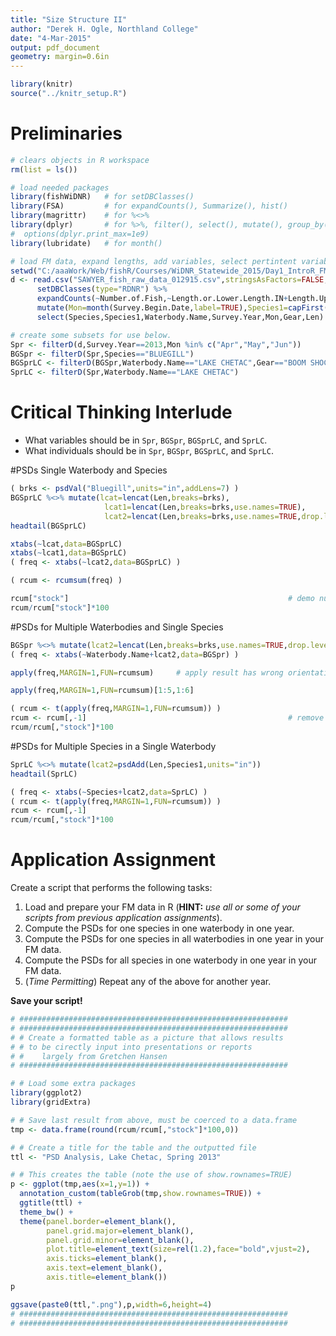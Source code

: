 ```yaml
---
title: "Size Structure II"
author: "Derek H. Ogle, Northland College"
date: "4-Mar-2015"
output: pdf_document
geometry: margin=0.6in
---
```


```r
library(knitr)
source("../knitr_setup.R")
```

# Preliminaries
```r
# clears objects in R workspace
rm(list = ls())
```

```r
# load needed packages
library(fishWiDNR)   # for setDBClasses()
library(FSA)         # for expandCounts(), Summarize(), hist()
library(magrittr)    # for %<>%
library(dplyr)       # for %>%, filter(), select(), mutate(), group_by(), summarize()
#  options(dplyr.print_max=1e9)
library(lubridate)   # for month()
```

```r
# load FM data, expand lengths, add variables, select pertintent variables
setwd("C:/aaaWork/Web/fishR/Courses/WiDNR_Statewide_2015/Day1_IntroR_FMData")
d <- read.csv("SAWYER_fish_raw_data_012915.csv",stringsAsFactors=FALSE,na.strings=c("-","NA","")) %>%
      setDBClasses(type="RDNR") %>%
      expandCounts(~Number.of.Fish,~Length.or.Lower.Length.IN+Length.Upper.IN,new.name="Len") %>%
      mutate(Mon=month(Survey.Begin.Date,label=TRUE),Species1=capFirst(Species)) %>%
      select(Species,Species1,Waterbody.Name,Survey.Year,Mon,Gear,Len)
```
```r
# create some subsets for use below.
Spr <- filterD(d,Survey.Year==2013,Mon %in% c("Apr","May","Jun"))
BGSpr <- filterD(Spr,Species=="BLUEGILL")
BGSprLC <- filterD(BGSpr,Waterbody.Name=="LAKE CHETAC",Gear=="BOOM SHOCKER")
SprLC <- filterD(Spr,Waterbody.Name=="LAKE CHETAC")
```

# Critical Thinking Interlude

* What variables should be in `Spr`, `BGSpr`, `BGSprLC`, and `SprLC`.
* What individuals should be in `Spr`, `BGSpr`, `BGSprLC`, and `SprLC`.

\newpage

#PSDs Single Waterbody and Species
```r
( brks <- psdVal("Bluegill",units="in",addLens=7) )
BGSprLC %<>% mutate(lcat=lencat(Len,breaks=brks),
                     lcat1=lencat(Len,breaks=brks,use.names=TRUE),
                     lcat2=lencat(Len,breaks=brks,use.names=TRUE,drop.levels=TRUE))
headtail(BGSprLC)
```

```r
xtabs(~lcat,data=BGSprLC)
xtabs(~lcat1,data=BGSprLC)
( freq <- xtabs(~lcat2,data=BGSprLC) )
```

```r
( rcum <- rcumsum(freq) )
```

```r
rcum["stock"]                                                 # demo number of stock fish
rcum/rcum["stock"]*100
```

\newpage

#PSDs for Multiple Waterbodies and Single Species 

```r
BGSpr %<>% mutate(lcat2=lencat(Len,breaks=brks,use.names=TRUE,drop.levels=TRUE))
( freq <- xtabs(~Waterbody.Name+lcat2,data=BGSpr) )
```
```r
apply(freq,MARGIN=1,FUN=rcumsum)     # apply result has wrong orientation, only partial results shown
```
```r
apply(freq,MARGIN=1,FUN=rcumsum)[1:5,1:6]
```

```r
( rcum <- t(apply(freq,MARGIN=1,FUN=rcumsum)) )
rcum <- rcum[,-1]                                             # remove "substock" column
rcum/rcum[,"stock"]*100
```


#PSDs for Multiple Species in a Single Waterbody

```r
SprLC %<>% mutate(lcat2=psdAdd(Len,Species1,units="in"))
headtail(SprLC)

( freq <- xtabs(~Species+lcat2,data=SprLC) )
( rcum <- t(apply(freq,MARGIN=1,FUN=rcumsum)) )
rcum <- rcum[,-1] 
rcum/rcum[,"stock"]*100
```


# Application Assignment

Create a script that performs the following tasks:

1. Load and prepare your FM data in R (**HINT:** *use all or some of your scripts from previous application assignments*).
1. Compute the PSDs for one species in one waterbody in one year.
1. Compute the PSDs for one species in all waterbodies in one year in your FM data.
1. Compute the PSDs for all species in one waterbody in one year in your FM data.
\vspace{12pt}
1. (*Time Permitting*) Repeat any of the above for another year.

**Save your script!**

```r
# ############################################################
# ############################################################
# # Create a formatted table as a picture that allows results
# # to be cirectly input into presentations or reports
# #    largely from Gretchen Hansen
# ############################################################

# # Load some extra packages
library(ggplot2)
library(gridExtra)

# # Save last result from above, must be coerced to a data.frame
tmp <- data.frame(round(rcum/rcum[,"stock"]*100,0))

# # Create a title for the table and the outputted file
ttl <- "PSD Analysis, Lake Chetac, Spring 2013"

# # This creates the table (note the use of show.rownames=TRUE)
p <- ggplot(tmp,aes(x=1,y=1)) + 
  annotation_custom(tableGrob(tmp,show.rownames=TRUE)) +
  ggtitle(ttl) +
  theme_bw() +
  theme(panel.border=element_blank(),
        panel.grid.major=element_blank(),
        panel.grid.minor=element_blank(),
        plot.title=element_text(size=rel(1.2),face="bold",vjust=2),
        axis.ticks=element_blank(), 
        axis.text=element_blank(),
        axis.title=element_blank())
p

ggsave(paste0(ttl,".png"),p,width=6,height=4)
# ############################################################
# ############################################################
```
